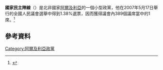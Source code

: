 {{expand|time=2015-08-24T04:34:43+00:00}}
'''國家民主陣線'''（{{lang-fr |'''Front National Démocratique'''}}）是北非國家[[阿爾及利亞|阿爾及利亞]]的一個小型政黨，他在2007年5月17日舉行的全國人民議會選舉中得到1.38%選票，因而獲得議會內389個議席當中的1席。<ref>{{Cite web |date=2007年5月18日 |publisher=阿爾及利亞內政部 |format=PDF |url=http://www.legislatives2007.dz/fr/SyntheseNationale_FR.pdf |title=Elections Législatives du 17 Mai 2007 : Synthèse des Résultats - Résultats Préliminaires |accessdate=2015年8月24日 |language=fr |deadurl=yes |archiveurl=https://web.archive.org/web/20070620091832/http://www.legislatives2007.dz/fr/SyntheseNationale_FR.pdf |archivedate=2007年6月20日 }}</ref>

==參考資料==
{{reflist}}

[[Category:阿爾及利亞政黨|Category:阿爾及利亞政黨]]